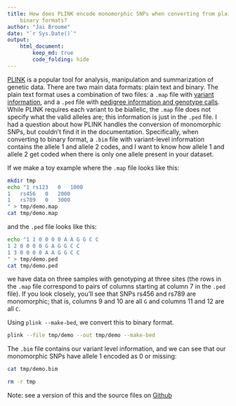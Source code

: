 ```yaml
---
title: How does PLINK encode monomorphic SNPs when converting from plain text to
    binary formats?
author: "Jai Broome"
date: "`r Sys.Date()`"
output:
    html_document:
        keep_md: true
        code_folding: hide
---
```


[PLINK](https://www.cog-genomics.org/plink/) is a popular tool for analysis,
manipulation and summarization of genetic data.
There are two main data formats: plain text and binary. The plain text format uses a
combination of two files: a `.map` file with
[variant information](https://www.cog-genomics.org/plink/1.9/formats#map),
and a `.ped` file with
[pedigree information and genotype calls](https://www.cog-genomics.org/plink/1.9/formats#ped).
While PLINK requires each variant to be biallelic, the `.map` file does not specify
what the valid alleles are; this information is just in the `.ped` file. I had a
question about how PLINK handles the conversion of monomorphic SNPs, but couldn't
find it in the documentation. Specifically, when converting to binary format,
a `.bim` file with variant-level information contains the allele 1 and allele 2
codes, and I want to know how allele 1 and allele 2 get coded when there is only
one allele present in your dataset.

If we make a toy example where the `.map` file looks like this:

```bash
mkdir tmp
echo "1	rs123	0	1000
1	rs456	0	2000
1	rs789	0	3000
" > tmp/demo.map
cat tmp/demo.map
```
and the `.ped` file looks like this:

```bash
echo "1 1 0 0 0 0 A A G G C C
1 2 0 0 0 0 G A G G C C
1 3 0 0 0 0 A A G G C C
" > tmp/demo.ped
cat tmp/demo.ped
```
we have data on three samples with genotyping at three sites (the rows in the
`.map` file correspond to pairs of columns starting at column 7 in the `.ped`
file). If you look closely, you'll see that SNPs rs456 and rs789 are monomorphic;
that is, columns 9 and 10 are all `G` and columns 11 and 12 are all `C`.

Using `plink --make-bed`, we convert this to binary format.

```bash
plink --file tmp/demo --out tmp/demo --make-bed
```

The `.bim` file contains our variant level information, and we can see that our
monomorphic SNPs have allele 1 encoded as 0 or missing:

```bash
cat tmp/demo.bim
```

```bash
rm -r tmp
```

Note: see a version of this and the source files on [Github](https://github.com/broomej/plink_mono_coding)